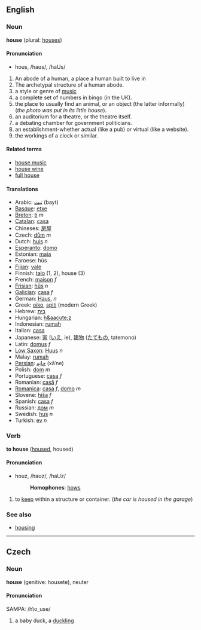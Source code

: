 ==English==

===Noun===
'''house''' (plural: [[house]]s)

====Pronunciation====
*hous, /haʊs/, /haUs/

#An abode of a human, a place a human built to live in
#The archetypal structure of a human abode.
#a style or genre of [[music]]
#a complete set of numbers in bingo (in the UK).
#the place to usually find an animal, or an object (the latter informally) (''the photo was put in its little house'').
#an auditorium for a theatre, or the theatre itself.
#a debating chamber for government politicians.
#an establishment-whether actual (like a pub) or virtual (like a website).
#the workings of a clock or similar.

====Related terms====
*[[house music]]
*[[house wine]]
*[[full house]]

====Translations====
*Arabic: [[بيت|بَيت]] (bayt)
*[[Basque]]: [[etxe]]
*[[Breton]]: [[ti]] ''m''
*[[Catalan]]: [[casa]]
*Chineses: [[房屋]]
*Czech: [[dům]] ''m''
*Dutch: [[huis]] ''n''
*[[Esperanto]]: [[domo]] 
*Estonian: [[maja]]
*Faroese: hús
*[[Fijian]]: [[vale]]
*Finnish: [[talo]] (1, 2), house (3)
*French: [[maison]] ''f''
*[[Frisian]]: [[hûs]] ''n''
*[[Galician]]: [[casa]] ''f''
*German: [[Haus]], ''n''
*Greek: [[oiko]], [[spiti]] (modern Greek)
*Hebrew: [[בית]]
*Hungarian: [[h&aacute;z]]
*Indonesian: [[rumah]]
*Italian: [[casa]]
*Japanese: [[家]] ([[いえ]], ie), [[建物]] ([[たてもの]], tatemono)
*Latin: [[domus]] ''f''
*[[Low Saxon]]: [[Huus]] ''n''
*Malay: [[rumah]]
*[[Persian]]: [[خانه|خانِه]] (xāˈne)
*Polish: [[dom]] ''m''
*Portuguese: [[casa]] ''f''
*Romanian: [[casă]] ''f''
*[[Romanica]]: [[casa]] ''f'', [[domo]] ''m''
*Slovene: [[hiša]] ''f''
*Spanish: [[casa]] ''f''
*Russian: [[дом]] ''m''
*Swedish: [[hus]] ''n''
*Turkish: [[ev]] ''n''

===Verb===
'''to house''' ([[housed]], housed)

====Pronunciation====
*houz, /haʊz/, /haUz/
*:'''Homophones''': [[hows]]

#to [[keep]] within a structure or container. (''the car is housed in the garage'')

===See also===
*[[housing]]

----

==Czech==
===Noun===
'''house''' (genitive: housete), neuter

====Pronunciation====
SAMPA: /h\o_use/

# a baby duck, a [[duckling]]